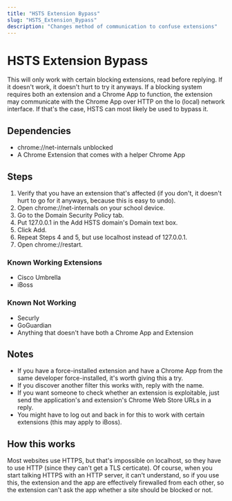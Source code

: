 ```yaml
---
title: "HSTS Extension Bypass"
slug: "HSTS_Extension_Bypass"
description: "Changes method of communication to confuse extensions"
---
```


# HSTS Extension Bypass
This will only work with certain blocking extensions, read before replying. If it doesn't work, it doesn't hurt to try it anyways.
If a blocking system requires both an extension and a Chrome App to function, the extension may communicate with the Chrome App over HTTP on the lo (local) network interface. If that's the case, HSTS can most likely be used to bypass it.

## Dependencies
- chrome://net-internals unblocked
- A Chrome Extension that comes with a helper Chrome App

## Steps
1. Verify that you have an extension that's affected (if you don't, it doesn't hurt to go for it anyways, because this is easy to undo).
2. Open chrome://net-internals on your school device.
3. Go to the Domain Security Policy tab.
4. Put 127.0.0.1 in the Add HSTS domain's Domain text box.
5. Click Add.
6. Repeat Steps 4 and 5, but use localhost instead of 127.0.0.1.
7. Open chrome://restart.

### Known Working Extensions
- Cisco Umbrella
- iBoss

### Known Not Working
- Securly
- GoGuardian
- Anything that doesn't have both a Chrome App and Extension

## Notes
- If you have a force-installed extension and have a Chrome App from the same developer force-installed, it's worth giving this a try.
- If you discover another filter this works with, reply with the name.
- If you want someone to check whether an extension is exploitable, just send the application's and extension's Chrome Web Store URLs in a reply.
- You might have to log out and back in for this to work with certain extensions (this may apply to iBoss).

## How this works
Most websites use HTTPS, but that's impossible on localhost, so they have to use HTTP (since they can't get a TLS certicate). Of course, when you start talking HTTPS with an HTTP server, it can't understand, so if you use this, the extension and the app are effectively firewalled from each other, so the extension can't ask the app whether a site should be blocked or not. 
